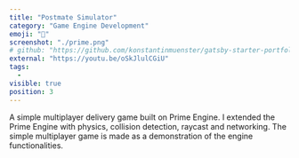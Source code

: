 ```yaml
---
title: "Postmate Simulator"
category: "Game Engine Development"
emoji: "🧰"
screenshot: "./prime.png"
# github: "https://github.com/konstantinmuenster/gatsby-starter-portfolio-minimal"
external: "https://youtu.be/oSkJlulCGiU"
tags:
  -
visible: true
position: 3
---
```


A simple multiplayer delivery game built on Prime Engine. I extended the Prime Engine with physics, collision detection, raycast and networking. The simple multiplayer game is made as a demonstration of the engine functionalities.